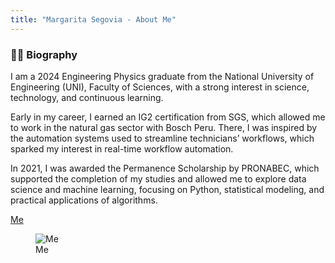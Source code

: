 ```yaml
---
title: "Margarita Segovia - About Me"
---
```



### 👩‍🎓 Biography
I am a 2024 Engineering Physics graduate from the National University of Engineering (UNI), Faculty of Sciences, with a strong interest in science, technology, and continuous learning.

Early in my career, I earned an IG2 certification from SGS, which allowed me to work in the natural gas sector with Bosch Peru. There, I was inspired by the automation systems used to streamline technicians' workflows, which sparked my interest in real-time workflow automation.

In 2021, I was awarded the Permanence Scholarship by PRONABEC, which supported the completion of my studies and allowed me to explore data science and machine learning, focusing on Python, statistical modeling, and practical applications of algorithms.


[Me](https://photos.app.goo.gl/sPmTueLVEbcoBscn7)

![Me](https://photos.app.goo.gl/sPmTueLVEbcoBscn7)










